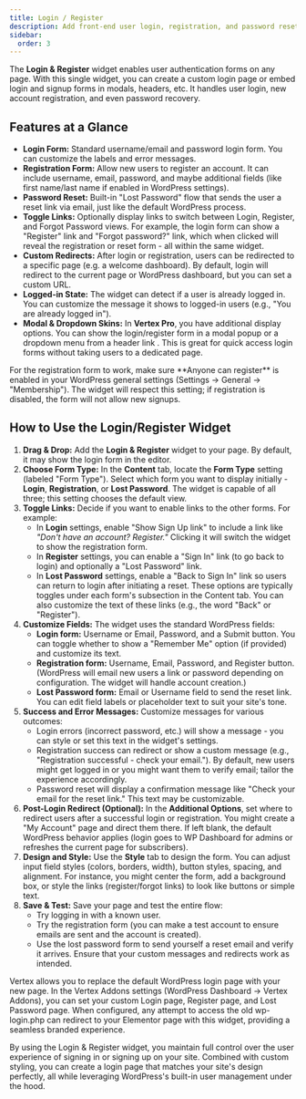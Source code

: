 ```yaml
---
title: Login / Register
description: Add front-end user login, registration, and password reset forms to your site using the Vertex Login/Register widget.
sidebar:
  order: 3
---
```



The **Login & Register** widget enables user authentication forms on any page. With this single widget, you can create a custom login page or embed login and signup forms in modals, headers, etc. It handles user login, new account registration, and even password recovery.

## Features at a Glance

- **Login Form:** Standard username/email and password login form. You can customize the labels and error messages.
- **Registration Form:** Allow new users to register an account. It can include username, email, password, and maybe additional fields (like first name/last name if enabled in WordPress settings).
- **Password Reset:** Built-in "Lost Password" flow that sends the user a reset link via email, just like the default WordPress process.
- **Toggle Links:** Optionally display links to switch between Login, Register, and Forgot Password views. For example, the login form can show a "Register" link and "Forgot password?" link, which when clicked will reveal the registration or reset form - all within the same widget.
- **Custom Redirects:** After login or registration, users can be redirected to a specific page (e.g. a welcome dashboard). By default, login will redirect to the current page or WordPress dashboard, but you can set a custom URL.
- **Logged-in State:** The widget can detect if a user is already logged in. You can customize the message it shows to logged-in users (e.g., "You are already logged in").
- **Modal & Dropdown Skins:** In **Vertex Pro**, you have additional display options. You can show the login/register form in a modal popup or a dropdown menu from a header link <Badge text="Pro" variant="note" />. This is great for quick access login forms without taking users to a dedicated page.

<Aside type="note" title="WordPress Settings">
For the registration form to work, make sure **Anyone can register** is enabled in your WordPress general settings (Settings → General → "Membership"). The widget will respect this setting; if registration is disabled, the form will not allow new signups.
</Aside>

## How to Use the Login/Register Widget

<Steps>

1. **Drag & Drop:** Add the **Login & Register** widget to your page. By default, it may show the login form in the editor.
2. **Choose Form Type:** In the **Content** tab, locate the **Form Type** setting (labeled "Form Type"). Select which form you want to display initially - **Login**, **Registration**, or **Lost Password**. The widget is capable of all three; this setting chooses the default view.
3. **Toggle Links:** Decide if you want to enable links to the other forms. For example:
   - In **Login** settings, enable "Show Sign Up link" to include a link like *"Don't have an account? Register."* Clicking it will switch the widget to show the registration form.
   - In **Register** settings, you can enable a "Sign In" link (to go back to login) and optionally a "Lost Password" link.
   - In **Lost Password** settings, enable a "Back to Sign In" link so users can return to login after initiating a reset.
   These options are typically toggles under each form's subsection in the Content tab. You can also customize the text of these links (e.g., the word "Back" or "Register").
4. **Customize Fields:** The widget uses the standard WordPress fields:
   - **Login form:** Username or Email, Password, and a Submit button. You can toggle whether to show a "Remember Me" option (if provided) and customize its text.
   - **Registration form:** Username, Email, Password, and Register button. (WordPress will email new users a link or password depending on configuration. The widget will handle account creation.)
   - **Lost Password form:** Email or Username field to send the reset link.
   You can edit field labels or placeholder text to suit your site's tone.
5. **Success and Error Messages:** Customize messages for various outcomes:
   - Login errors (incorrect password, etc.) will show a message - you can style or set this text in the widget's settings.
   - Registration success can redirect or show a custom message (e.g., "Registration successful - check your email."). By default, new users might get logged in or you might want them to verify email; tailor the experience accordingly.
   - Password reset will display a confirmation message like "Check your email for the reset link." This text may be customizable.
6. **Post-Login Redirect (Optional):** In the **Additional Options**, set where to redirect users after a successful login or registration. You might create a "My Account" page and direct them there. If left blank, the default WordPress behavior applies (login goes to WP Dashboard for admins or refreshes the current page for subscribers).
7. **Design and Style:** Use the **Style** tab to design the form. You can adjust input field styles (colors, borders, width), button styles, spacing, and alignment. For instance, you might center the form, add a background box, or style the links (register/forgot links) to look like buttons or simple text.
8. **Save & Test:** Save your page and test the entire flow:
   - Try logging in with a known user.
   - Try the registration form (you can make a test account to ensure emails are sent and the account is created).
   - Use the lost password form to send yourself a reset email and verify it arrives.
   Ensure that your custom messages and redirects work as intended.

</Steps>

<Aside type="tip" title="Replacing Default WP Login">
Vertex allows you to replace the default WordPress login page with your new page. In the Vertex Addons settings (WordPress Dashboard → Vertex Addons), you can set your custom Login page, Register page, and Lost Password page. When configured, any attempt to access the old wp-login.php can redirect to your Elementor page with this widget, providing a seamless branded experience.
</Aside>

By using the Login & Register widget, you maintain full control over the user experience of signing in or signing up on your site. Combined with custom styling, you can create a login page that matches your site's design perfectly, all while leveraging WordPress's built-in user management under the hood.